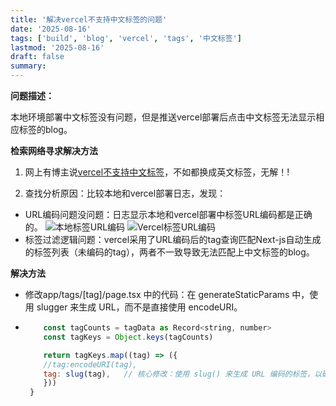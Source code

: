 ```yaml
---
title: '解决vercel不支持中文标签的问题'
date: '2025-08-16'
tags: ['build', 'blog', 'vercel', 'tags', '中文标签']
lastmod: '2025-08-16'
draft: false
summary:
---
```


**问题描述：**

本地环境部署中文标签没有问题，但是推送vercel部署后点击中文标签无法显示相应标签的blog。

**检索网络寻求解决方法**

1. 网上有博主说[vercel不支持中文标签](https://blog.csdn.net/yys365/article/details/145565026)，不如都换成英文标签，无解！!

2. 查找分析原因：比较本地和vercel部署日志，发现：

- URL编码问题没问题：日志显示本地和vercel部署中标签URL编码都是正确的。
  ![本地标签URL编码](/static/images/local-tags-capture.png)
  ![Vercel标签URL编码](/static/images/vercel-tag-capture.png)
- 标签过滤逻辑问题：vercel采用了URL编码后的tag查询匹配Next-js自动生成的标签列表（未编码的tag），两者不一致导致无法匹配上中文标签的blog。

**解决方法**

- 修改app/tags/[tag]/page.tsx 中的代码：在 generateStaticParams 中，使用 slugger 来生成 URL，而不是直接使用 encodeURI。
- ```js
      const tagCounts = tagData as Record<string, number>
      const tagKeys = Object.keys(tagCounts)

      return tagKeys.map((tag) => ({
      //tag:encodeURI(tag),
      tag: slug(tag),   // 核心修改：使用 slug() 来生成 URL 编码的标签，以确保与内容生成器的一致性
      }))
   }
  ```
